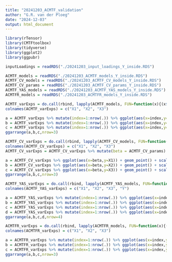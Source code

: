 ```yaml
---
title: "20241203_ACMTF_validation"
author: "G.R. van der Ploeg"
date: "2024-12-03"
output: html_document
---
```


```r
library(rTensor)
library(CMTFtoolbox)
library(tidyverse)
library(ggplot2)
library(ggpubr)
```

```r
inputLoadings = readRDS("./20241203_input_loadings_Y_inside.RDS")
```

```r
ACMTF_models = readRDS("./20241203_ACMTF_models_Y_inside.RDS")
ACMTF_CV_models = readRDS("./20241203_ACMTF_CV_models_Y_inside.RDS")
ACMTF_CV_params = readRDS("./20241203_ACMTF_CV_params_Y_inside.RDS")
ACMTF_YAS_models = readRDS("./20241203_ACMTF_YAS_models_Y_inside.RDS")
ACMTFR_models = readRDS("./20241203_ACMTFR_models_Y_inside.RDS")
```

```r
ACMTF_varExps = do.call(rbind, lapply(ACMTF_models, FUN=function(x){(x$varExp)})) %>% as_tibble()
colnames(ACMTF_varExps) = c("X1", "X2", "X3")

a = ACMTF_varExps %>% mutate(index=1:nrow(.)) %>% ggplot(aes(x=index,y=X1)) + geom_bar(stat="identity")
b = ACMTF_varExps %>% mutate(index=1:nrow(.)) %>% ggplot(aes(x=index,y=X2)) + geom_bar(stat="identity")
c = ACMTF_varExps %>% mutate(index=1:nrow(.)) %>% ggplot(aes(x=index,y=X3)) + geom_bar(stat="identity")
ggarrange(a,b,c,nrow=3)
```

```r
ACMTF_CV_varExps = do.call(rbind, lapply(ACMTF_CV_models, FUN=function(x){(x$varExp)})) %>% as_tibble()
colnames(ACMTF_CV_varExps) = c("X1", "X2", "X3")
ACMTF_CV_varExps = ACMTF_CV_varExps %>% mutate(beta = ACMTF_CV_params)

a = ACMTF_CV_varExps %>% ggplot(aes(x=beta,y=X1)) + geom_point() + scale_x_log10()
b = ACMTF_CV_varExps %>% ggplot(aes(x=beta,y=X2)) + geom_point() + scale_x_log10()
c = ACMTF_CV_varExps %>% ggplot(aes(x=beta,y=X3)) + geom_point() + scale_x_log10()
ggarrange(a,b,c,nrow=3)
```

```r
ACMTF_YAS_varExps = do.call(rbind, lapply(ACMTF_YAS_models, FUN=function(x){(x$varExp)})) %>% as_tibble()
colnames(ACMTF_YAS_varExps) = c("X1", "X2", "X3", "Y")

a = ACMTF_YAS_varExps %>% mutate(index=1:nrow(.)) %>% ggplot(aes(x=index,y=X1)) + geom_bar(stat="identity")
b = ACMTF_YAS_varExps %>% mutate(index=1:nrow(.)) %>% ggplot(aes(x=index,y=X2)) + geom_bar(stat="identity")
c = ACMTF_YAS_varExps %>% mutate(index=1:nrow(.)) %>% ggplot(aes(x=index,y=X3)) + geom_bar(stat="identity")
d = ACMTF_YAS_varExps %>% mutate(index=1:nrow(.)) %>% ggplot(aes(x=index,y=Y)) + geom_bar(stat="identity")
ggarrange(a,b,c,d,nrow=4)
```

```r
ACMTFR_varExps = do.call(rbind, lapply(ACMTFR_models, FUN=function(x){(x$varExp)})) %>% as_tibble()
colnames(ACMTFR_varExps) = c("X1", "X2", "X3")

a = ACMTFR_varExps %>% mutate(index=1:nrow(.)) %>% ggplot(aes(x=index,y=X1)) + geom_bar(stat="identity")
b = ACMTFR_varExps %>% mutate(index=1:nrow(.)) %>% ggplot(aes(x=index,y=X2)) + geom_bar(stat="identity")
c = ACMTFR_varExps %>% mutate(index=1:nrow(.)) %>% ggplot(aes(x=index,y=X3)) + geom_bar(stat="identity")
ggarrange(a,b,c,nrow=3)
```
